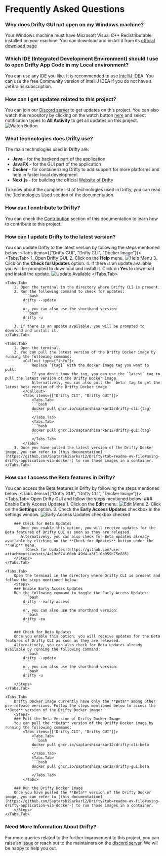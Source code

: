
# Frequently Asked Questions

<Steps>

### Why does Drifty GUI not open on my Windows machine?

Your Windows machine must have Microsoft Visual C++ Redistributable installed on your machine. You can download and install it from its [official download page](https://learn.microsoft.com/en-us/cpp/windows/latest-supported-vc-redist?view=msvc-170)

### Which IDE (Integrated Development Environment) should I use to open Drifty App Code in my Local environment?

You can use any IDE you like. It is recommended to use [IntelliJ IDEA](https://www.jetbrains.com/idea/). You can use the free Community version of IntelliJ IDEA if you do not have a JetBrains subscription.

### How can I get updates related to this project?

You can join our [Discord server](https://discord.com/invite/DeT4jXPfkG) to get updates on this project. You can also watch this repository by clicking on the watch button [here](https://github.com/SaptarshiSarkar12/Drifty) and select notification types to **All Activity** to get all updates on this project.
![Watch Button](https://github.com/user-attachments/assets/c488ec95-99a0-4f43-8038-cd8f3b617ddf)

### What technologies does Drifty use?

The main technologies used in Drifty are:

- **Java** - for the backend part of the application
- **JavaFX** - for the GUI part of the application
- **Docker** - for containerizing Drifty to add support for more platforms and help in faster local development
- **Next.js** - for building the official [Website of Drifty](https://saptarshisarkar12.github.io/Drifty/)

To know about the complete list of technologies used in Drifty, you can read the [Technologies Used](development/Architecture.mdx#technologies-used) section of the documentation.

### How can I contribute to Drifty?

You can check the [Contribution](contribution.mdx) section of this documentation to learn how to contribute to this project.

### How can I update Drifty to the latest version?

You can update Drifty to the latest version by following the steps mentioned below:
<Tabs items={["Drifty GUI", "Drifty CLI", "Docker Image"]}>
    <Tabs.Tab>
        1. Open Drifty GUI.
        2. Click on the **Help** menu.
            ![Help Menu](https://github.com/user-attachments/assets/de66eb43-c517-4f89-88c7-ecdc6231d8e0)
        3. Click on the **Check for Updates** option.
        4. If there is an update available, you will be prompted to download and install it.
            Click on **Yes** to download and install the update.
            ![Update Available](https://github.com/user-attachments/assets/e262b9cf-bae2-4574-9e2f-ad0c2abb6062)
    </Tabs.Tab>

    <Tabs.Tab>
        1. Open the terminal in the directory where Drifty CLI is present.
        2. Run the following command to check for updates:
            ```bash
            drifty --update
            ```
            or, you can also use the shorthand version:
            ```bash
            drifty -u
            ```
        3. If there is an update available, you will be prompted to download and install it.
    </Tabs.Tab>

    <Tabs.Tab>
        1. Open the terminal.
        2. You can pull the latest version of the Drifty Docker image by running the following command:
            <Callout type={"info"}>
                Replace `{tag}` with the docker image tag you want to pull.
                If you don't know the tag, you can use the `latest` tag to pull the latest version of the Drifty Docker image.
                Alternatively, you can also pull the `beta` tag to get the latest beta version of the Drifty Docker image.
            </Callout>
            <Tabs items={["Drifty CLI", "Drifty GUI"]}>
                <Tabs.Tab>
                ```bash
                docker pull ghcr.io/saptarshisarkar12/drifty-cli:{tag}
                ```
                </Tabs.Tab>
                <Tabs.Tab>
                ```bash
                docker pull ghcr.io/saptarshisarkar12/drifty-gui:{tag}
                ```
                </Tabs.Tab>
            </Tabs>
        3. Once you have pulled the latest version of the Drifty Docker image, you can refer to [this documentation](https://github.com/SaptarshiSarkar12/Drifty?tab=readme-ov-file#using-drifty-application-via-docker-) to run those images in a container.
    </Tabs.Tab>
</Tabs>

### How can I access the Beta features in Drifty?

You can access the Beta features in Drifty by following the steps mentioned below:
<Tabs items={["Drifty GUI", "Drifty CLI", "Docker Image"]}>
    <Tabs.Tab>
        Open Drifty GUI and follow the steps mentioned below:
        <Steps>
        ### Enable Early Access Updates
        1. Click on the **Edit** menu.
            ![Edit Menu](https://github.com/user-attachments/assets/1c990f41-7c96-4b0b-bf7b-b577e171b487)
        2. Click on the **Settings** option.
        3. Check the **Early Access Updates** checkbox in the settings window.
            ![Early Access Updates checkbox checked](https://github.com/user-attachments/assets/e96966f7-1e9a-4598-86a8-572ef899f8d5)

        ### Check for Beta Updates
           Once you enable this option, you will receive updates for the Beta features of Drifty GUI as soon as they are released.
           Alternatively, you can also check for Beta updates already available by clicking on the **Check for Updates** button under the **Help** menu.
            ![Check for Updates](https://github.com/user-attachments/assets/4e19c874-60eb-49d4-a3f1-0a959b75e885)
        </Steps>
    </Tabs.Tab>

    <Tabs.Tab>
        Open the terminal in the directory where Drifty CLI is present and follow the steps mentioned below:
        <Steps>
        ### Enable Early Access Updates
        Run the following command to toggle the Early Access Updates:
            ```bash
            drifty --early-access
            ```
            or, you can also use the shorthand version:
            ```bash
            drifty -ea
            ```

        ### Check for Beta Updates
        Once you enable this option, you will receive updates for the Beta features of Drifty CLI as soon as they are released.
        Alternatively, you can also check for Beta updates already available by running the following command:
            ```bash
            drifty --update
            ```
            or, you can also use the shorthand version:
            ```bash
            drifty -u
            ```
        </Steps>
    </Tabs.Tab>

    <Tabs.Tab>
        Drifty Docker image currently have only the **Beta** among other pre-release versions. Follow the steps mentioned below to access the **Beta** version of the Drifty Docker image:
        <Steps>
        ### Pull the Beta Version of Drifty Docker Image
        You can pull the **Beta** version of the Drifty Docker image by running the following command:
            <Tabs items={["Drifty CLI", "Drifty GUI"]}>
                <Tabs.Tab>
                ```bash
                docker pull ghcr.io/saptarshisarkar12/drifty-cli:beta
                ```
                </Tabs.Tab>
                <Tabs.Tab>
                ```bash
                docker pull ghcr.io/saptarshisarkar12/drifty-gui:beta
                ```
                </Tabs.Tab>
            </Tabs>

        ### Run the Drifty Docker Image
        Once you have pulled the **Beta** version of the Drifty Docker image, you can refer to [this documentation](https://github.com/SaptarshiSarkar12/Drifty?tab=readme-ov-file#using-drifty-application-via-docker-) to run those images in a container.
        </Steps>
    </Tabs.Tab>
</Tabs>

### Need More Information About Drifty?

For more queries related to the further improvement to this project, you can raise an [issue](https://github.com/SaptarshiSarkar12/Drifty/issues/new/choose) or reach out to the maintainers on the [discord server](https://discord.com/invite/DeT4jXPfkG). We will be happy to help you out.

</Steps>
